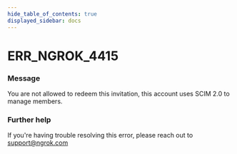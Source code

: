```yaml
---
hide_table_of_contents: true
displayed_sidebar: docs
---
```



# ERR_NGROK_4415

### Message

You are not allowed to redeem this invitation, this account uses SCIM 2.0 to manage members.

<ErrorDetails error="err_ngrok_4415" />

### Further help

If you're having trouble resolving this error, please reach out to [support@ngrok.com](mailto:support@ngrok.com?subject=Help%20with%20ERR_NGROK_4415)


